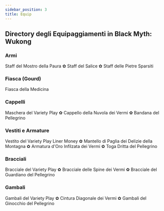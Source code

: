 ```yaml
---
sidebar_position: 3
title: Equip
---
```


## Directory degli Equipaggiamenti in Black Myth: Wukong

### Armi

Staff del Mostro della Paura ✿ Staff del Salice ✿ Staff delle Pietre Sparsiti

### Fiasca (Gourd)

Fiasca della Medicina

### Cappelli

Maschera del Variety Play ✿ Cappello della Nuvola dei Vermi ✿ Bandana del Pellegrino

### Vestiti e Armature

Vestito del Variety Play Liner Money ✿ Mantello di Paglia dei Delizie della Montagna ✿ Armatura d'Oro Infilzata dei Vermi ✿ Toga Dritta del Pellegrino

### Bracciali

Bracciale del Variety Play ✿ Bracciale delle Spine dei Vermi ✿ Bracciale del Guardiano del Pellegrino

### Gambali

Gambali del Variety Play ✿ Cintura Diagonale dei Vermi ✿ Gambali del Ginocchio del Pellegrino